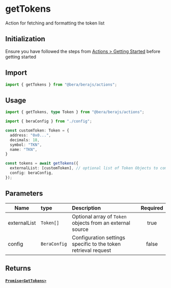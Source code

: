 # getTokens

Action for fetching and formatting the token list

## Initialization

Ensure you have followed the steps from [Actions > Getting Started](/actions/getting-started) before getting started

## Import

```ts
import { getTokens } from "@bera/berajs/actions";
```

## Usage

```ts
import { getTokens, type Token } from "@bera/berajs/actions";

import { beraConfig } from "./config";

const customToken: Token = {
  address: "0x0...",
  decimals: 18,
  symbol: "TKN",
  name: "TKN",
}

const tokens = await getTokens({
  externalList: [customToken], // optional list of Token Objects to combine with the token list in the config
  config: beraConfig,
});
```

## Parameters

| Name           | type                              | Description                                                               | Required |
| -------------- | :-------------------------------- | :------------------------------------------------------------------------ | :------: |
| externalList | `Token[]`    | Optional array of `Token` objects from an external source    | true     |
| config       | `BeraConfig` | Configuration settings specific to the token retrieval request | false    |

## Returns

#### [`Promise<GetTokens>`](/types/GetTokens/)
